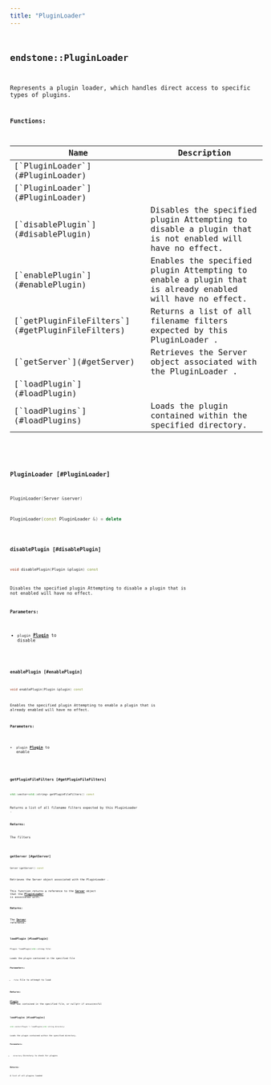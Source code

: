 ```yaml
---
title: "PluginLoader"
---
```


## <code className="doc-symbol doc-symbol-class"/> endstone::PluginLoader

Represents a plugin loader, which handles direct access to specific types of plugins.


















**Functions:**

<table>
<thead>
   <tr>
      <th>Name</th>
      <th>Description</th>
   </tr>
</thead>
<tbody>
<tr key="classendstone_1_1_plugin_loader_1a939f5cd14c8dbac76c77f1acea8eb926">
    <td>[`PluginLoader`](#PluginLoader)</td>
    <td></td>
</tr>
<tr key="classendstone_1_1_plugin_loader_1a599ce19d8a2e1d5870942218f380b506">
    <td>[`PluginLoader`](#PluginLoader)</td>
    <td></td>
</tr>
<tr key="classendstone_1_1_plugin_loader_1ae3223c941eb3c61add708b064811310a">
    <td>[`disablePlugin`](#disablePlugin)</td>
    <td>Disables the specified plugin Attempting to disable a plugin that is not enabled will have no effect.</td>
</tr>
<tr key="classendstone_1_1_plugin_loader_1aa14e843ba2f369aae119f8284fd4ce77">
    <td>[`enablePlugin`](#enablePlugin)</td>
    <td>Enables the specified plugin Attempting to enable a plugin that is already enabled will have no effect.</td>
</tr>
<tr key="classendstone_1_1_plugin_loader_1ae0c1d16853a74eef8f285436494adc78">
    <td>[`getPluginFileFilters`](#getPluginFileFilters)</td>
    <td>Returns a list of all filename filters expected by this PluginLoader .</td>
</tr>
<tr key="classendstone_1_1_plugin_loader_1ac6cee4e3db53a6dfe6a453e854f325e7">
    <td>[`getServer`](#getServer)</td>
    <td>Retrieves the Server object associated with the PluginLoader .</td>
</tr>
<tr key="classendstone_1_1_plugin_loader_1a61ca476663966bfe408dcc52b6188782">
    <td>[`loadPlugin`](#loadPlugin)</td>
    <td></td>
</tr>
<tr key="classendstone_1_1_plugin_loader_1a1e0bb1627f8164603a94bada09dfe71f">
    <td>[`loadPlugins`](#loadPlugins)</td>
    <td>Loads the plugin contained within the specified directory.</td>
</tr>
</tbody>
</table>

### <code className="doc-symbol doc-symbol-function"/> PluginLoader [#PluginLoader]



```cpp
PluginLoader(Server &server)
```

```cpp
PluginLoader(const PluginLoader &) = delete
```
### <code className="doc-symbol doc-symbol-function"/> disablePlugin [#disablePlugin]

```cpp
void disablePlugin(Plugin &plugin) const
```

Disables the specified plugin Attempting to disable a plugin that is not enabled will have no effect.





**Parameters:**


* `plugin` [**Plugin**](classendstone_1_1_plugin.md) to disable 




        
### <code className="doc-symbol doc-symbol-function"/> enablePlugin [#enablePlugin]

```cpp
void enablePlugin(Plugin &plugin) const
```

Enables the specified plugin Attempting to enable a plugin that is already enabled will have no effect.





**Parameters:**


* `plugin` [**Plugin**](classendstone_1_1_plugin.md) to enable 




        
### <code className="doc-symbol doc-symbol-function"/> getPluginFileFilters [#getPluginFileFilters]

```cpp
std::vector<std::string> getPluginFileFilters() const
```

Returns a list of all filename filters expected by this PluginLoader .





**Returns:**

The filters 





        
### <code className="doc-symbol doc-symbol-function"/> getServer [#getServer]

```cpp
Server &getServer() const
```

Retrieves the Server object associated with the PluginLoader .



This function returns a reference to the [**Server**](classendstone_1_1_server.md) object that the [**PluginLoader**](classendstone_1_1_plugin_loader.md) is associated with.




**Returns:**

The [**Server**](classendstone_1_1_server.md) reference. 





        
### <code className="doc-symbol doc-symbol-function"/> loadPlugin [#loadPlugin]

```cpp
Plugin *loadPlugin(std::string file)
```


Loads the plugin contained in the specified file




**Parameters:**


* `file` File to attempt to load 



**Returns:**

[**Plugin**](classendstone_1_1_plugin.md) that was contained in the specified file, or nullptr if unsuccessful 





        
### <code className="doc-symbol doc-symbol-function"/> loadPlugins [#loadPlugins]

```cpp
std::vector<Plugin *> loadPlugins(std::string directory)
```

Loads the plugin contained within the specified directory.





**Parameters:**


* `directory` Directory to check for plugins 



**Returns:**

A list of all plugins loaded 





        